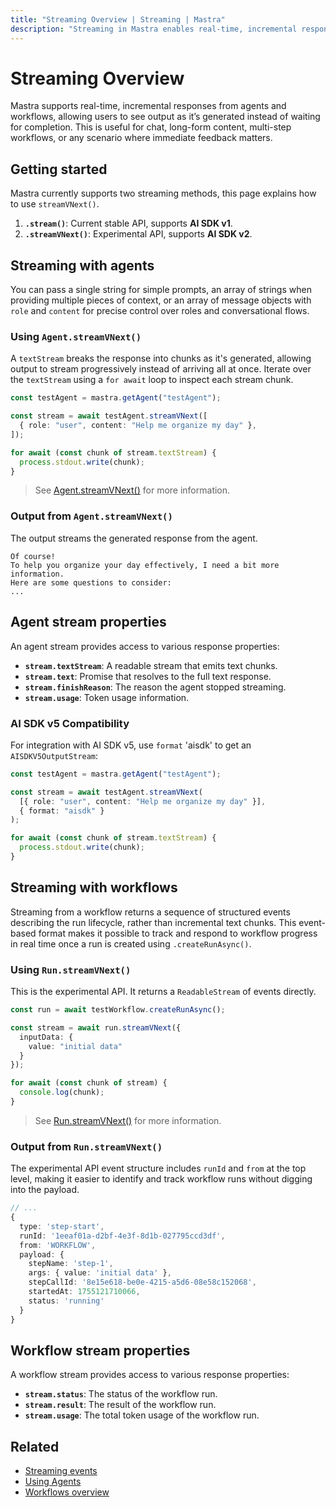 ```yaml
---
title: "Streaming Overview | Streaming | Mastra"
description: "Streaming in Mastra enables real-time, incremental responses from both agents and workflows, providing immediate feedback as AI-generated content is produced."
---
```



# Streaming Overview

<StreamVNextCallout />

Mastra supports real-time, incremental responses from agents and workflows, allowing users to see output as it’s generated instead of waiting for completion. This is useful for chat, long-form content, multi-step workflows, or any scenario where immediate feedback matters.

## Getting started

Mastra currently supports two streaming methods, this page explains how to use `streamVNext()`.

1. **`.stream()`**: Current stable API, supports **AI SDK v1**.
2. **`.streamVNext()`**: Experimental API, supports **AI SDK v2**.

## Streaming with agents

You can pass a single string for simple prompts, an array of strings when providing multiple pieces of context, or an array of message objects with `role` and `content` for precise control over roles and conversational flows.

### Using `Agent.streamVNext()`

A `textStream` breaks the response into chunks as it's generated, allowing output to stream progressively instead of arriving all at once.  Iterate over the `textStream` using a `for await` loop to inspect each stream chunk.

```typescript {3,7} showLineNumbers copy
const testAgent = mastra.getAgent("testAgent");

const stream = await testAgent.streamVNext([
  { role: "user", content: "Help me organize my day" },
]);

for await (const chunk of stream.textStream) {
  process.stdout.write(chunk);
}
```

> See [Agent.streamVNext()](../../reference/agents/streamVNext.mdx) for more information.

### Output from `Agent.streamVNext()`

The output streams the generated response from the agent.

```text
Of course!
To help you organize your day effectively, I need a bit more information.
Here are some questions to consider:
...
```

## Agent stream properties

An agent stream provides access to various response properties:

- **`stream.textStream`**: A readable stream that emits text chunks.
- **`stream.text`**: Promise that resolves to the full text response.
- **`stream.finishReason`**: The reason the agent stopped streaming.
- **`stream.usage`**: Token usage information.


### AI SDK v5 Compatibility

For integration with AI SDK v5, use `format` 'aisdk' to get an `AISDKV5OutputStream`:

```typescript {5} showLineNumbers copy
const testAgent = mastra.getAgent("testAgent");

const stream = await testAgent.streamVNext(
  [{ role: "user", content: "Help me organize my day" }],
  { format: "aisdk" }
);

for await (const chunk of stream.textStream) {
  process.stdout.write(chunk);
}
```

## Streaming with workflows

Streaming from a workflow returns a sequence of structured events describing the run lifecycle, rather than incremental text chunks. This event-based format makes it possible to track and respond to workflow progress in real time once a run is created using `.createRunAsync()`.

### Using `Run.streamVNext()`

This is the experimental API. It returns a `ReadableStream` of events directly.

```typescript {3,9} showLineNumbers copy
const run = await testWorkflow.createRunAsync();

const stream = await run.streamVNext({
  inputData: {
    value: "initial data"
  }
});

for await (const chunk of stream) {
  console.log(chunk);
}
```

> See [Run.streamVNext()](../../reference/workflows/run-methods/streamVNext.mdx) for more information.

### Output from `Run.streamVNext()`

The experimental API event structure includes `runId` and `from` at the top level, making it easier to identify and track workflow runs without digging into the payload.

```typescript
// ...
{
  type: 'step-start',
  runId: '1eeaf01a-d2bf-4e3f-8d1b-027795ccd3df',
  from: 'WORKFLOW',
  payload: {
    stepName: 'step-1',
    args: { value: 'initial data' },
    stepCallId: '8e15e618-be0e-4215-a5d6-08e58c152068',
    startedAt: 1755121710066,
    status: 'running'
  }
}
```

## Workflow stream properties

A workflow stream provides access to various response properties:

- **`stream.status`**: The status of the workflow run.
- **`stream.result`**: The result of the workflow run.
- **`stream.usage`**: The total token usage of the workflow run.

## Related

- [Streaming events](./events.mdx)
- [Using Agents](../agents/overview.mdx)
- [Workflows overview](../workflows/overview.mdx)
